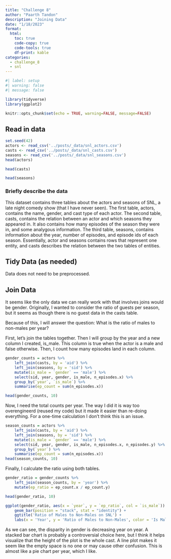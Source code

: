 ```yaml
---
title: "Challenge 8"
author: "Paarth Tandon"
description: "Joining Data"
date: "1/18/2023"
format:
  html:
    toc: true
    code-copy: true
    code-tools: true
    df-print: kable
categories:
  - challenge_8
  - snl
---
```


```r
#| label: setup
#| warning: false
#| message: false

library(tidyverse)
library(ggplot2)

knitr::opts_chunk$set(echo = TRUE, warning=FALSE, message=FALSE)
```

## Read in data

```r
set.seed(42)
actors <- read_csv('../posts/_data/snl_actors.csv')
casts <- read_csv('../posts/_data/snl_casts.csv')
seasons <- read_csv('../posts/_data/snl_seasons.csv')
head(actors)
```

```r
head(casts)
```

```r
head(seasons)
```

### Briefly describe the data

This dataset contains three tables about the actors and seasons of SNL, a late night comedy show (that I have never seen). The first table, actors, contains the name, gender, and cast type of each actor. The second table, casts, contains the relation between an actor and which seasons they appeared in. It also contains how many episodes of the season they were in, and some analygous information. The third table, seasons, contains information about the year, number of episodes, and episode ids of each season. Essentially, actor and seasons contains rows that represent one entity, and casts describes the relation between the two tables of entities.

## Tidy Data (as needed)

Data does not need to be preprocessed.

## Join Data

It seems like the only data we can really work with that involves joins would be gender. Originally, I wanted to consider the ratio of guests per season, but it seems as though there is no guest data in the casts table.

Because of this, I will answer the question: What is the ratio of males to non-males per year?

First, let's join the tables together. Then I will group by the year and a new column I created, is_male. This column is true when the actor is a male and false otherwise. Then, I count how many episodes land in each column.

```r
gender_counts = actors %>%
    left_join(casts, by = 'aid') %>%
    left_join(seasons, by = 'sid') %>%
    mutate(is_male = `gender` == 'male') %>%
    select(sid, year, gender, is_male, n_episodes.x) %>%
    group_by(`year`, `is_male`) %>%
    summarise(ep_count = sum(n_episodes.x))

head(gender_counts, 10)
```

Now, I need the total counts per year. The way I did it is way too overengineerd (reused my code) but it made it easier than re-doing everything. For a one-time calculation I don't think this is an issue.

```r
season_counts = actors %>%
    left_join(casts, by = 'aid') %>%
    left_join(seasons, by = 'sid') %>%
    mutate(is_male = `gender` == 'male') %>%
    select(sid, year, gender, is_male, n_episodes.x, n_episodes.y) %>%
    group_by(`year`) %>%
    summarise(ep_count = sum(n_episodes.x))
head(season_counts, 10)
```

Finally, I calculate the ratio using both tables.

```r
gender_ratio = gender_counts %>%
    left_join(season_counts, by = 'year') %>%
    mutate(ep_ratio = ep_count.x / ep_count.y)

head(gender_ratio, 10)
```

```r
ggplot(gender_ratio, aes(x = `year`, y = `ep_ratio`, col = `is_male`)) +
    geom_bar(position = "stack", stat = "identity") +
    ggtitle('Ratio of Males to Non-Males on SNL') +
    labs(x = 'Year', y = 'Ratio of Males to Non-Males', color = 'Is Male')
```

As we can see, the disparity in gender is decreasing year on year. A stacked bar chart is probably a controversial choice here, but I think it helps visualize that the height of the plot is the whole cast. A line plot makes it seem like the empty space is no one or may cause other confusion. This is almost like a pie chart per year, which I like.
